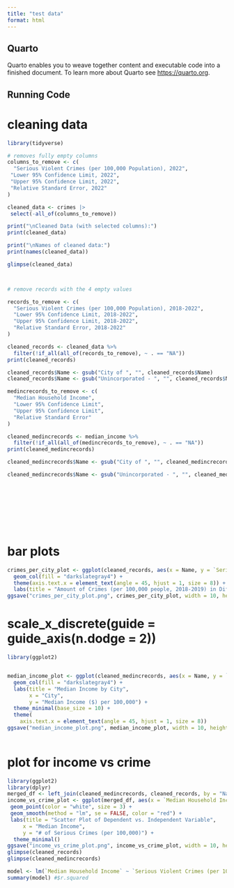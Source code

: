 ```yaml
---
title: "test data"
format: html
---
```


## Quarto

Quarto enables you to weave together content and executable code into a finished document. To learn more about Quarto see <https://quarto.org>.

## Running Code

# cleaning data
```r
library(tidyverse)

# removes fully empty columns
columns_to_remove <- c(
  "Serious Violent Crimes (per 100,000 Population), 2022",
 "Lower 95% Confidence Limit, 2022",
 "Upper 95% Confidence Limit, 2022",
 "Relative Standard Error, 2022"
)

cleaned_data <- crimes |>
 select(-all_of(columns_to_remove))

print("\nCleaned Data (with selected columns):")
print(cleaned_data)

print("\nNames of cleaned data:")
print(names(cleaned_data))

glimpse(cleaned_data)



# remove records with the 4 empty values

records_to_remove <- c(
  "Serious Violent Crimes (per 100,000 Population), 2018-2022",
  "Lower 95% Confidence Limit, 2018-2022",
  "Upper 95% Confidence Limit, 2018-2022",
  "Relative Standard Error, 2018-2022"
)

cleaned_records <- cleaned_data %>%
  filter(!if_all(all_of(records_to_remove), ~ . == "NA"))
print(cleaned_records)

cleaned_records$Name <- gsub("City of ", "", cleaned_records$Name)
cleaned_records$Name <- gsub("Unincorporated - ", "", cleaned_records$Name)

medincrecords_to_remove <- c(
  "Median Household Income",
  "Lower 95% Confidence Limit",
  "Upper 95% Confidence Limit",
  "Relative Standard Error"
)

cleaned_medincrecords <- median_income %>%
  filter(!if_all(all_of(medincrecords_to_remove), ~ . == "NA"))
print(cleaned_medincrecords)

cleaned_medincrecords$Name <- gsub("City of ", "", cleaned_medincrecords$Name)

cleaned_medincrecords$Name <- gsub("Unincorporated - ", "", cleaned_medincrecords$Name)










```


# bar plots
```r
crimes_per_city_plot <- ggplot(cleaned_records, aes(x = Name, y = `Serious Violent Crimes (per 100,000 Population), 2018-2022`)) +
  geom_col(fill = "darkslategray4") +
  theme(axis.text.x = element_text(angle = 45, hjust = 1, size = 8)) +
  labs(title = "Amount of Crimes (per 100,000 people, 2018-2019) in Different Cities Across LA County", x = "City", y = "Number of Crimes")
ggsave("crimes_per_city_plot.png", crimes_per_city_plot, width = 10, height = 6)

```
#  scale_x_discrete(guide = guide_axis(n.dodge = 2))
```r
library(ggplot2)


median_income_plot <- ggplot(cleaned_medincrecords, aes(x = Name, y = `Median Household Income`)) + 
  geom_col(fill = "darkslategray4") +
  labs(title = "Median Income by City",
       x = "City",
       y = "Median Income ($) per 100,000") +
  theme_minimal(base_size = 10) + 
  theme(
    axis.text.x = element_text(angle = 45, hjust = 1, size = 8))
ggsave("median_income_plot.png", median_income_plot, width = 10, height = 6) 
  
```


# plot for income vs crime
``` r
library(ggplot2)
library(dplyr)
merged_df <- left_join(cleaned_medincrecords, cleaned_records, by = "Name")
income_vs_crime_plot <- ggplot(merged_df, aes(x = `Median Household Income`, y = `Serious Violent Crimes (per 100,000 Population), 2018-2022`)) +
 geom_point(color = "white", size = 3) +
 geom_smooth(method = "lm", se = FALSE, color = "red") +
 labs(title = "Scatter Plot of Dependent vs. Independent Variable",
     x = "Median Income",
     y = "# of Serious Crimes (per 100,000)") +
  theme_minimal()
ggsave("income_vs_crime_plot.png", income_vs_crime_plot, width = 10, height = 6) 
glimpse(cleaned_records)
glimpse(cleaned_medincrecords)

model <- lm(`Median Household Income` ~ `Serious Violent Crimes (per 100,000 Population), 2018-2022`, merged_df)
summary(model) #$r.squared

```

